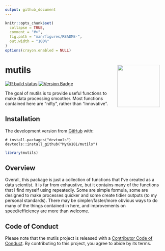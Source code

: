 ```yaml
---
output: github_document
---
```


<!-- README.md is generated from README.Rmd. Please edit that file -->

```r
knitr::opts_chunk$set(
  collapse = TRUE,
  comment = "#>",
  fig.path = "man/figures/README-",
  out.width = "100%"
)
options(crayon.enabled = NULL)
```

# mutils <img src='man/figures/logo.png' align="right" height="138.5" />

<!-- badges: start -->

 [![R build status](https://github.com/MyKo101/mutils/workflows/R-CMD-check/badge.svg)](https://github.com/MyKo101/mutils/actions)
 [![Version Badge](https://img.shields.io/badge/Version-0.0.0.9014-orange.svg)](https://github.com/MyKo101/mutils)
 
<!-- badges: end -->

The goal of mutils is to provide useful functions to make data processing smoother. Most functions contained here are "nifty", rather than "innovative".

## Installation

The development version from [GitHub](https://github.com/) with:

```
# install.packages("devtools")
devtools::install_github("MyKo101/mutils")
```

```r
library(mutils)
```

## Overview

Overall, this package is just a collection of functions that I've created as a data scientist. It is far from exhaustive, but it contains many of the functions that I find myself using repeatedly. Some are simple formula, some are designed to make processes quicker and some create tidier outputs (to my personal standards). There may be simpler/faster/more obvious ways to do many of the things contained in here, and improvements on speed/efficiency are more than welcome.

## Code of Conduct

Please note that the mutils project is released with a [Contributor Code of Conduct](https://michaelbarrowman.co.uk/mutils/CODE_OF_CONDUCT.html). By contributing to this project, you agree to abide by its terms.


